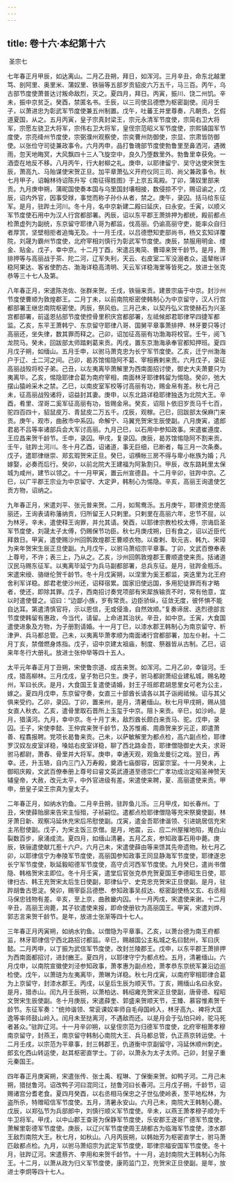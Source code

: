 ```yaml
---
---
---
```

title: 卷十六·本纪第十六
---

 圣宗七

七年春正月甲辰，如达离山。二月乙丑朔，拜日，如浑河。三月辛丑，命东北越里笃、剖阿里、奥里米、蒲奴里、铁骊等五部岁贡貂皮六万五千，马三百。丙午，乌古部节度使萧普达讨叛命敌烈，灭之。夏四月，拜日。丙寅，振川、饶二州饥。辛未，振中京贫乏。癸酉，禁匿名书。壬辰，以三司使吕德懋为枢密副使。闰月壬子，以萧进忠为彰武军节度使兼五州制置。戊午，吐蕃王并里尊奏，凡朝贡，乞假道夏国，从之。五月丙寅，皇子宗真封梁王，宗元永清军节度使，宗简右卫大将军，宗愿左骁卫大将军，宗伟右卫大将军，皇侄宗范昭义军节度使，宗熙镇国军节度使，宗亮绛州节度使，宗弼濮州观察使，宗奕曹州防御使，宗显、宗肃皆防御使。以张俭守司徒兼政事令。六月丙申，品打鲁瑰部节度使勃鲁里至鼻洒河，遇微雨，忽天地晦冥，大风飘四十三人飞旋空中，良久乃堕数里外。勃鲁里幸获免。一酒壶在地反不移。八月丙午，行大射柳之礼。庚申，以耶律留宁、吴守达使宋贺生辰，萧高九、马贻谋使宋贺正旦。加平章萧弘义开府仪同三司、尚父兼政事令。秋七月甲子，诏翰林待诏陈升写《南征得胜图》于上京五鸾殿。丁卯，蒲奴里部来贡。九月庚申朔，蒲昵国使奏本国与乌里国封壤相接，数侵掠不宁，赐诏谕之，戊辰，诏内外官，因事受赇，事觉而称子孙仆从者，禁之。庚午，录囚。括马给东征军。是月，驻跸土河川。冬十月，名中京新建二殿曰延庆，曰永安。壬寅，以顺义军节度使石用中为汉人行宫都部署。丙辰，诏以东平郡王萧排押为都统，殿前都点检萧虚列为副统，东京留守耶律八哥为都监，伐高丽。仍谕高丽守吏，能率众自归者厚赏，坚壁相拒者追悔无及。十一月壬戌，以吕德懋知吏部尚书，杨又玄知详覆院，刘晟为霸州节度使，北府宰相刘慎行为彰武军节度使。庚辰，禁服用明金、缕金、贴金。戊子，幸中京。十二月丁酉，宋遣吕夷简、曹璋来贺千龄节。是月，萧排押等与高丽战于茶、陀二河，辽军失利，天云、右皮室二军没溺者众，遥辇帐详稳阿果达、客省使酌古、渤海详稳高清明、天云军详稳海里等皆死之。放进士张克恭等三十七人及第。

八年春正月，宋遣陈尧佐、张群来贺。壬戌，铁骊来贡。建景宗庙于中京。封沙州节度使曹顺为敦煌郡王。二月丁未，以前南院枢密使韩制心为中京留守，汉人行宫都部署王继忠南院枢密使。丙辰，祭风伯。三月己未，以契丹弘义宫使赫石为兴圣宫都部署，前遥恩拈部节度使控骨里积庆宫都部署，左祗候郎君耶律罕四捷军都监。乙亥，东平王萧韩宁、东京留守耶律八哥、国舅平章事萧排押、林牙要只等讨高丽还，坐失律，数其罪而释之。己卯，诏加征高丽有功渤海将校官。壬午，阅飞龙院马。癸未，回跋部太师踏剌葛来贡。丙戌，置东京渤海承奉官都知押班。夏四月戊子朔，如缅山。五月壬申，以驸马萧克忠为长宁军节度使。乙亥，迁宁州渤海户于辽、土二河之间。己卯，曷苏馆惕隐阿不葛、宰相赛剌来贡。六月戊子，录征高丽战殁将校子弟。己丑，以左夷离毕萧解里为西南面招讨使，御史大夫萧要只为夷离毕。乙亥，惕隐耶律合葛为南府宰相，南面林牙耶律韩留为惕隐。癸卯，弛大摆山猿岭采木之禁。乙巳，以南皮室军校等讨高丽有功，赐金帛有差。秋七月己未，征高丽战殁诸将，诏益封其妻。庚申，以东北路详稳耶律独迭为北院大王。辛酉，肴里、涅哥二奚军征高丽有功，皆赐金帛。癸亥，诏阻卜依旧岁贡马千七百，驼四百四十，貂鼠皮万、青鼠皮二万五千。戊辰，观稼。己巳，回跋部太保麻门来贡。庚午，观市，曲赦市中系囚。命解宁、马翼充贺宋生辰使副。八月庚寅，遣郎君曷不吕等率诸部兵会大军讨高丽。九月己巳，以石用中参知政事。宋遣崔遵度、王应昌来贺千龄节。壬申，录囚。甲戌，复录囚。庚辰，曷苏馆惕隐阿不割来贡。壬午，驻跸土河川。冬十月乙酉，诏诸道，事无巨细，已断者，每三月一次条奏。戊子，遣耶律继崇、郑玄瑕贺宋正旦。癸巳，诏横帐三房不得与卑小帐族为婚；凡嫁娶，必奏而后行。癸卯，以前北院大王建福为阿紥割只。甲辰，改东路耗里太保城为咸州，建节以领之。十一月甲寅，置云州宣德县。十二月辛卯，驻跸中京。乙巳，以广平郡王宗业为中京留守、大定尹，韩制心为惕隐。辛亥，高丽王询遣使乞贡方物，诏纳之。

九年春正月，宋遣刘平、张元普来贺。二月，如鸳鸯泺。五月庚午，耶律资忠使高丽还，王询表请称藩纳贡，归所留王人只剌里。只剌里在高丽六年，忠节不屈，以为林牙。辛未，遣使释王询罪，并允其请。癸酉，以耶律宗教检校太傅，宗诲启圣军节度使，刘晟太子太傅，仍赐保节功臣。秋七月庚戌朔，日有食之，诏以近臣代拜救日。甲寅，遣使赐沙州回鹘敦煌郡王曹顺衣物。以查剌、耿元吉、韩九、宋璋为来年贺宋生辰正旦使副。九月戊午，以驸马萧绍宗平章事。丁卯，文武百僚奉表上尊号，不许；表三上，乃从之。乙亥，沙州回鹘敦煌郡王曹顺遣使来贡。括诸道汉民马赐东征军。以夷离毕延宁为兵马副都部署，总兵东征。是月，驻跸金瓶泺。宋遣宋绶、骆继伦贺千龄节。冬十月戊寅朔，以涅里为奚王都监，突迭里为北王府舍利军详稳。郎君老使沙州还，诏释宿累。国家旧使远国，多用犯徒罪而有才略者，使还，即除其罪。戊子，西南招讨奏党项部有宋犀族输贡不时，常有他意，宜以时遣使督之。诏曰：“边鄙小族，岁有常贡。边臣骄纵，征敛无度，彼怀惧不能自达耳。第遣清慎官将，示以恩信，无或侵渔，自然效顺。”复奏谛居、迭烈德部言节度使韩留有惠政，今当代，请留。上命进其治状。辛丑，如中京。壬寅，大食国遣使进象及方物，为子册割请婚。十一月丁巳，以漆水郡王韩制心为南京留守、析津尹、兵马都总管。己未，以夷离毕萧孝顺为南面诸行宫都部署，加左仆射。十二月丁亥，禁僧燃身炼指。戊子，诏中京建太祖庙，制度、祭器皆从古制。乙巳，诏来年冬行大册礼。放进士张仲举等四十五人。

太平元年春正月丁丑朔，宋使鲁宗道、成吉来贺。如浑河。二月乙卯，幸钹河。壬戌，猎高柳林。三月戊戌，皇子勃已只生。庚子，驸马都尉萧绍业建私城，赐名睦州，军曰长庆。是月，大食国王复遣使请婚，封王子班郎君胡思里女可老为公主，嫁之。夏四月戊申，东京留守奏，女直三十部酋长请各以其子诣阙祗候。诏与其父俱来受约。乙卯，录囚。丁卯，置来州，是月，清暑缅山。秋七月甲戌朔，赐从猎女直人秋衣。乙亥，遣骨里取石晋所上玉玺于中京。阻卜来贡。辛巳，如沙岭。是月，猎潢河。九月，幸中京。冬十月丁未，敌烈酋长颇白来贡马、驼。戊申，录囚。壬子，宋使李懿、王仲宾来贺千龄节，及苏惟甫、周鼎贺来岁元正，即遣萧善、程翥报聘。党项长曷鲁来贡。己未，以萨敏解里为都点检，高六副点检，耶律罗汉奴左皮室详稳，嗓姑右皮室详稳，聊了西北路金吾，耶律僧隐御史大夫，求哥驸马都尉，萧舂、骨里并大将军。庚申，幸通天观，观鱼龙曼衍之戏。翌日，再幸。还，升玉辂，自内三门入万寿殿，奠酒七庙御容，因宴宗室。十一月癸未，上御昭庆殿，文武百僚奉册上尊号曰睿文英武遵道至德崇仁广孝功成治定昭圣神赞天辅皇帝，大赦，改元太平，中外官进级有差。宋遣使来聘，夏、高丽遣使来贡。甲申，册皇子梁王宗真为皇太子。

二年春正月，如纳水钓鱼。二月辛丑朔，驻跸鱼儿泺。三月甲戌，如长春州。丁丑，宋使薛贻廓来告宋主恒殂，子祯嗣位。遣都点检耶律僧隐等充宋祭奠使副，林牙萧日新、观察冯延休充宋后吊慰使副。戊寅，遣金吾耶律谐领、引进姚居信充宋主吊慰使副。戊子，为宋主饭三京僧。是月，地震，云、应二州屋摧地陷，嵬白山裂数百步，泉涌成流。夏四月，如缅山清暑。五月乙亥，参知政事石用中薨。庚辰，铁骊遣使献兀惹十六户。六月己未，宋遣使薛由等来馈其先帝遗物。秋七月乙卯，以耶律信宁为奉陵军节度使，高丽国参知政事王同显静海军节度使，耶律遂忠长宁军节度使，耿延毅昭德军节度使，高守贞河西军节度使。九月癸巳，遣尚书僧隐、韩格贺宋主即位。冬十月壬寅，遣堂后官张克恭充贺夏国王李德昭生日使，耶律扫古、韩王充贺宋太后生日使副，耶律仙宁、史克忠充贺宋正旦使副。是月，驻跸胡鲁古思淀。癸卯，赐宰臣吕德懋、参知政事吴叔达、枢密副使杨又玄、右丞相马保忠钱物有差。辛亥，至上京，曲赦畿内囚。十一月丙戌，宋遣使来谢。十二月辛丑，高丽王询薨，其子钦遣使来报，即命使册钦为高丽国王。甲寅，宋遣刘烨、郭志言来贺千龄节。是年，放进士张渐等四十七人。

三年春正月丙寅朔，如纳水钓鱼。以僧隐为平章事。乙亥，以萧台德为南王府都监，林牙耶律信宁西北路招讨都监。辛巳，赐越国公主私城之名曰懿州，军曰庆懿。二月丙申，以丁振为武信军节度使，改封兰陵郡王。戊申，以东平郡王萧排押为西南面都招讨，进封豳王。夏四月，以耶律守宁为都点检。五月，清暑缅山。六月戊申，以南院宣徽使刘泾参知政事，萧孝惠为副点检，萧孝恭东京统军兼沿边巡检使。戊午，以萧琏为左夷离毕，萧琳为详稳。秋七月戊寅，以南府宰相耶律合葛为上京留守，封漆水郡王。丙戌，以皇后生辰为顺天节。丁亥，赐缅山名曰永安。是月，猎赤山。闰九月壬辰朔，以萧柏达、韩绍雍充贺宋正旦使副，唐骨德、程昭文贺宋生辰使副。冬十月庚辰，宋遣薛奎、郭盛来贺顺天节，王臻、慕容惟素贺千龄节。东征军奏：“统帅谐领、常衮课奴率师自毛母国岭入，林牙高九、裨将大匡逸等率师鼓山岭入。闰月未至挞离河，不遇敌而还。以是月会于弘怕只岭，驼马死者甚众。”驻跸辽河。十一月辛卯朔，以皇侄宗范为归德军节度使，北府宰相萧孝穆南京留守，封燕王，南京留守韩制心南院大王、兵马都总管，仇正燕京转运使。十二月壬戌，以宗范为平章事，封三韩郡王，仇道衡中京副留守，冯延休顺州刺史。郎玄化西山转运使，赵其枢密直学士。丁卯，以萧永为太子太师。己卯，封皇子重元秦国王。

四年春正月庚寅朔，宋遣张传、张士禹、程琳、丁保衡来贺。如鸭子河。二月己未朔，猎挞鲁河。诏改鸭子河曰混同江，挞鲁河曰长春河。三月戊子朔，千龄节，诏赐诸宫分耆老食。夏四月癸酉，以右丞相马保忠之子世弘使岭表，至平地松林，为盗所杀，特赠昭信军节度使。五月，清暑永安山。六月己未，南院大王韩制心薨。戊辰，以郑弘节为兵部郎中，刘慎行顺义军节度使。辛未，以燕王萧孝穆子顺为千牛卫将军。甲戌，以中山郡王查哥为保静军节度使，乐安郡王遂哥广德军节度使，萧解里彰德军节度使。庚辰，以辽兴军节度使周王胡都古为临海军节度使，漆水郡王敌烈南院大王。秋七月，如秋山。八月丙辰朔，以韩始芳为枢密直学士，驸马萧匹敌都点检。九月，以驸马萧绍宗为武定军节度使，耶律宗福安国军节度使。冬十月，驻跸辽河。宋遣蔡齐、李用和来贺千龄节。十一月，追封南院大王韩制心为陈王。十二月，以萧从政为归义军节度使，康筠监门卫，充贺宋正旦使副。是年，放进士李炯等四十七人。

